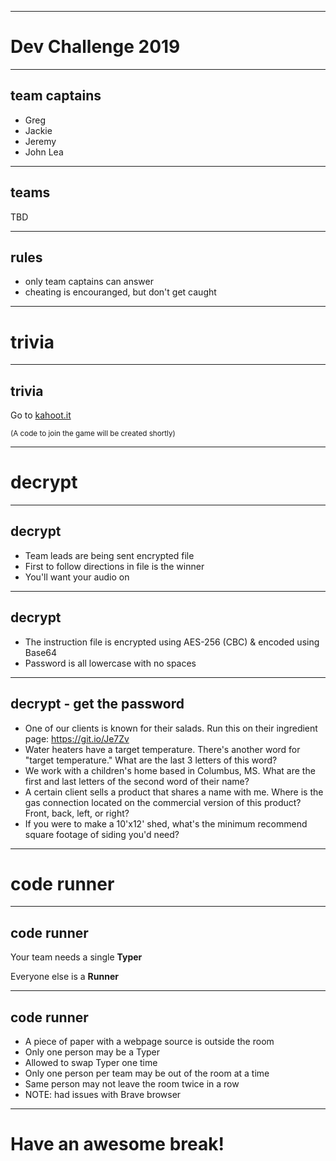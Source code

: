 
<!-- Blank starting slide -->

<!-- Global components -->


<Head>
  <title>Dev Team Challenge - Christmas 2019</title>
  <link
    href="https://fonts.googleapis.com/css?family=IBM+Plex+Mono|IBM+Plex+Sans:100,100i,200,200i,300,300i,400,400i,500,500i,600,600i,700,700i&display=swap"
    rel="stylesheet"
  />
</Head>
<SoundCloudTrack activeSlides={[1, 2, 3, 4]} trackID="153868082" />
<SoundCloudTrack activeSlides={[5, 6]} trackID="179015813" />
<SoundCloudTrack activeSlides={[7, 8, 9, 10]} trackID="472041090" />
<SoundCloudTrack activeSlides={[11, 12, 13]} trackID="690954265" />

---

# Dev Challenge 2019

---

## team captains

- Greg
- Jackie
- Jeremy
- John Lea

---

## teams

TBD

---

## rules

- only team captains can answer
- cheating is encouranged, but don't get caught

---

# trivia

---

## trivia

Go to [kahoot.it](https://kahoot.it/)

<small>(A code to join the game will be created shortly)</small>

---


# decrypt

---


## decrypt

- Team leads are being sent encrypted file
- First to follow directions in file is the winner
- You'll want your audio on

---


## decrypt

- The instruction file is encrypted using AES-256 (CBC) & encoded using Base64
- Password is all lowercase with no spaces

---


## decrypt - get the password

- One of our clients is known for their salads. Run this on their ingredient
  page: https://git.io/Je7Zv
- Water heaters have a target temperature. There's another word for "target temperature." What are the last 3
  letters of this word?
- We work with a children's home based in Columbus, MS. What are the first and
  last letters of the second word of their name?
- A certain client sells a product that shares a name with me. Where is the
  gas connection located on the commercial version of this product? Front, back,
  left, or right?
- If you were to make a 10'x12' shed, what's the minimum recommend square
  footage of siding you'd need?

---

# code runner

---

## code runner

Your team needs a single **Typer**

Everyone else is a **Runner**

---

## code runner

- A piece of paper with a webpage source is outside the room
- Only one person may be a Typer
- Allowed to swap Typer one time
- Only one person per team may be out of the room at a time
- Same person may not leave the room twice in a row
- NOTE: had issues with Brave browser

---

# Have an awesome break!
